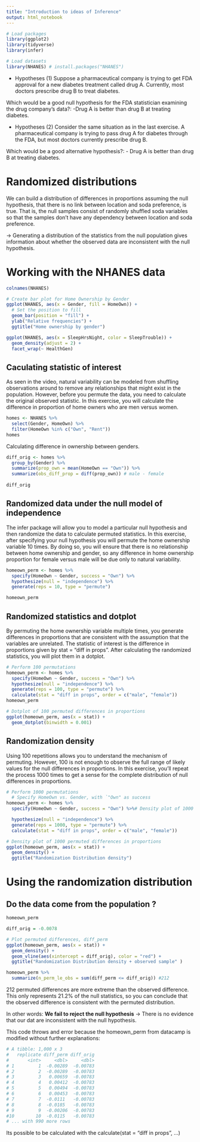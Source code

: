 ```yaml
---
title: "Introduction to ideas of Inference"
output: html_notebook
---
```


```r
# Load packages
library(ggplot2)
library(tidyverse)
library(infer)

# Load datasets
library(NHANES) # install.packages("NHANES")
```


- Hypotheses (1)
Suppose a pharmaceutical company is trying to get FDA approval for a new diabetes treatment called drug A. Currently, most doctors prescribe drug B to treat diabetes.

Which would be a good null hypothesis for the FDA statistician examining the drug company's data?:
-Drug A is better than drug B at treating diabetes.


- Hypotheses (2)
Consider the same situation as in the last exercise. A pharmaceutical company is trying to pass drug A for diabetes through the FDA, but most doctors currently prescribe drug B.

Which would be a good alternative hypothesis?:
- Drug A is better than drug B at treating diabetes.


# Randomized distributions

We can build a distribution of differences in proportions assuming the null hypothesis, that there is no link between location and soda preference, is true. That is, the null samples consist of randomly shuffled soda variables so that the samples don't have any dependency between location and soda preference.

 -> Generating a distribution of the statistics from the null population gives information about whether the observed data are inconsistent with the null hypothesis.



# Working with the NHANES data

```r
colnames(NHANES)
```


```r
# Create bar plot for Home Ownership by Gender
ggplot(NHANES, aes(x = Gender, fill = HomeOwn)) + 
  # Set the position to fill
  geom_bar(position = "fill") +
  ylab("Relative frequencies") +
  ggtitle("Home ownership by gender")
```


```r
ggplot(NHANES, aes(x = SleepHrsNight, color = SleepTrouble)) + 
  geom_density(adjust = 2) + 
  facet_wrap(~ HealthGen)
```

## Caculating statistic of interest

As seen in the video, natural variability can be modeled from shuffling observations around to remove any relationships that might exist in the population. However, before you permute the data, you need to calculate the original observed statistic. In this exercise, you will calculate the difference in proportion of home owners who are men versus women.

```r
homes <- NHANES %>%
  select(Gender, HomeOwn) %>%
  filter(HomeOwn %in% c("Own", "Rent"))
homes
```

Calculating difference in ownership between genders.
```r
diff_orig <- homes %>%   
  group_by(Gender) %>%
  summarize(prop_own = mean(HomeOwn == "Own")) %>%
  summarize(obs_diff_prop = diff(prop_own)) # male - female
  
diff_orig
```


## Randomized data under the null model of independence

The infer package will allow you to model a particular null hypothesis and then randomize the data to calculate permuted statistics. In this exercise, after specifying your null hypothesis you will permute the home ownership variable 10 times. By doing so, you will ensure that there is no relationship between home ownership and gender, so any difference in home ownership proportion for female versus male will be due only to natural variability.

```r
homeown_perm <- homes %>%
  specify(HomeOwn ~ Gender, success = "Own") %>%
  hypothesize(null = "independence") %>% 
  generate(reps = 10, type = "permute") 

homeown_perm
```

## Randomized statistics and dotplot
By permuting the home ownership variable multiple times, you generate differences in proportions that are consistent with the assumption that the variables are unrelated. The statistic of interest is the difference in proportions given by stat = "diff in props". After calculating the randomized statistics, you will plot them in a dotplot.

```r
# Perform 100 permutations
homeown_perm <- homes %>%
  specify(HomeOwn ~ Gender, success = "Own") %>%
  hypothesize(null = "independence") %>% 
  generate(reps = 100, type = "permute") %>% 
  calculate(stat = "diff in props", order = c("male", "female"))
homeown_perm
```

```r
# Dotplot of 100 permuted differences in proportions
ggplot(homeown_perm, aes(x = stat)) + 
  geom_dotplot(binwidth = 0.001)
```

## Randomization density

Using 100 repetitions allows you to understand the mechanism of permuting. However, 100 is not enough to observe the full range of likely values for the null differences in proportions. In this exercise, you'll repeat the process 1000 times to get a sense for the complete distribution of null differences in proportions.

```r
# Perform 1000 permutations
  # Specify HomeOwn vs. Gender, with `"Own" as success
homeown_perm <- homes %>%
  specify(HomeOwn ~ Gender, success = "Own") %>%# Density plot of 1000 permuted differences in proportions

  hypothesize(null = "independence") %>% 
  generate(reps = 1000, type = "permute") %>% 
  calculate(stat = "diff in props", order = c("male", "female"))

# Density plot of 1000 permuted differences in proportions
ggplot(homeown_perm, aes(x = stat)) + 
  geom_density() + 
  ggtitle("Randomization Distribution density")
```

# Using the randomization distribution 

## Do the data come from the population ?

```r
homeown_perm
```


```r
diff_orig = -0.0078

# Plot permuted differences, diff_perm
ggplot(homeown_perm, aes(x = stat)) +
  geom_density() +
  geom_vline(aes(xintercept = diff_orig), color = "red") + 
  ggtitle("Randomization Distribution density + observed sample" )

```

```r
homeown_perm %>%
  summarize(n_perm_le_obs = sum(diff_perm <= diff_orig)) #212
```

212 permuted differences are more extreme than the observed difference. This only represents 21.2% of the null statistics, so you can conclude that the observed difference is consistent with the permuted distribution.

In other words: **We fail to reject the null hypothesis** -> There is no evidence that our dat are inconsistent with the null hypothesis.


This code throws and error because the homeown_perm from datacamp is modified without further explanations: 
```r
# A tibble: 1,000 x 3
#   replicate diff_perm diff_orig
#       <int>     <dbl>     <dbl>
# 1         1  -0.00289  -0.00783
# 2         2  -0.00289  -0.00783
# 3         3   0.00659  -0.00783
# 4         4   0.00412  -0.00783
# 5         5   0.00494  -0.00783
# 6         6   0.00453  -0.00783
# 7         7  -0.0111   -0.00783
# 8         8  -0.0185   -0.00783
# 9         9  -0.00206  -0.00783
#10        10  -0.0115   -0.00783
# ... with 990 more rows
```

Its possible to be calculated with the calculate(stat = "diff in props", ...)




